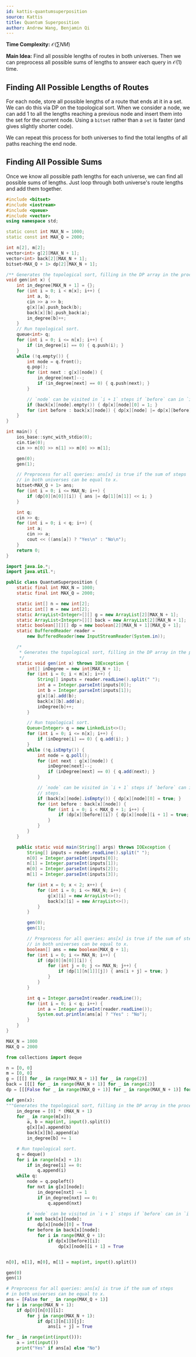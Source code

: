 ```yaml
---
id: kattis-quantumsuperposition
source: Kattis
title: Quantum Superposition
author: Andrew Wang, Benjamin Qi
---
```


**Time Complexity:** $\mathcal{O}(\sum NM)$

**Main Idea:** Find all possible lengths of routes in both universes. Then we
can preprocess all possible sums of lengths to answer each query in
$\mathcal{O}(1)$ time.

## Finding All Possible Lengths of Routes

For each node, store all possible lengths of a route that ends at it in a set.
We can do this via DP on the topological sort. When we consider a node, we can
add 1 to all the lengths reaching a previous node and insert them into the set
for the current node. Using a `bitset` rather than a `set` is faster (and gives
slightly shorter code).

We can repeat this process for both universes to find the total lengths of all
paths reaching the end node.

## Finding All Possible Sums

Once we know all possible path lengths for each universe, we can find all
possible sums of lengths. Just loop through both universe's route lengths and
add them together.

<LanguageSection>
<CPPSection>

```cpp
#include <bitset>
#include <iostream>
#include <queue>
#include <vector>
using namespace std;

static const int MAX_N = 1000;
static const int MAX_Q = 2000;

int n[2], m[2];
vector<int> g[2][MAX_N + 1];
vector<int> back[2][MAX_N + 1];
bitset<MAX_Q + 1> dp[2][MAX_N + 1];

/** Generates the topological sort, filling in the DP array in the process. */
void gen(int x) {
	int in_degree[MAX_N + 1] = {};
	for (int i = 0; i < m[x]; i++) {
		int a, b;
		cin >> a >> b;
		g[x][a].push_back(b);
		back[x][b].push_back(a);
		in_degree[b]++;
	}
	// Run topological sort.
	queue<int> q;
	for (int i = 0; i <= n[x]; i++) {
		if (in_degree[i] == 0) { q.push(i); }
	}
	while (!q.empty()) {
		int node = q.front();
		q.pop();
		for (int next : g[x][node]) {
			in_degree[next]--;
			if (in_degree[next] == 0) { q.push(next); }
		}

		// `node` can be visited in `i + 1` steps if `before` can in `i` steps.
		if (back[x][node].empty()) { dp[x][node][0] = 1; }
		for (int before : back[x][node]) { dp[x][node] |= dp[x][before] << 1; }
	}
}

int main() {
	ios_base::sync_with_stdio(0);
	cin.tie(0);
	cin >> n[0] >> n[1] >> m[0] >> m[1];

	gen(0);
	gen(1);

	// Preprocess for all queries: ans[x] is true if the sum of steps
	// in both universes can be equal to x.
	bitset<MAX_Q + 1> ans;
	for (int i = 0; i <= MAX_N; i++) {
		if (dp[0][n[0]][i]) { ans |= dp[1][n[1]] << i; }
	}

	int q;
	cin >> q;
	for (int i = 0; i < q; i++) {
		int a;
		cin >> a;
		cout << ((ans[a]) ? "Yes\n" : "No\n");
	}
	return 0;
}
```

</CPPSection>
<JavaSection>

```java
import java.io.*;
import java.util.*;

public class QuantumSuperposition {
	static final int MAX_N = 1000;
	static final int MAX_Q = 2000;

	static int[] n = new int[2];
	static int[] m = new int[2];
	static ArrayList<Integer>[][] g = new ArrayList[2][MAX_N + 1];
	static ArrayList<Integer>[][] back = new ArrayList[2][MAX_N + 1];
	static boolean[][][] dp = new boolean[2][MAX_N + 1][MAX_Q + 1];
	static BufferedReader reader =
	    new BufferedReader(new InputStreamReader(System.in));

	/*
	 * Generates the topological sort, filling in the DP array in the process.
	 */
	static void gen(int x) throws IOException {
		int[] inDegree = new int[MAX_N + 1];
		for (int i = 0; i < m[x]; i++) {
			String[] inputs = reader.readLine().split(" ");
			int a = Integer.parseInt(inputs[0]);
			int b = Integer.parseInt(inputs[1]);
			g[x][a].add(b);
			back[x][b].add(a);
			inDegree[b]++;
		}

		// Run topological sort.
		Queue<Integer> q = new LinkedList<>();
		for (int i = 0; i <= n[x]; i++) {
			if (inDegree[i] == 0) { q.add(i); }
		}
		while (!q.isEmpty()) {
			int node = q.poll();
			for (int next : g[x][node]) {
				inDegree[next]--;
				if (inDegree[next] == 0) { q.add(next); }
			}

			// `node` can be visited in `i + 1` steps if `before` can in `i`
			// steps.
			if (back[x][node].isEmpty()) { dp[x][node][0] = true; }
			for (int before : back[x][node]) {
				for (int i = 0; i < MAX_Q + 1; i++) {
					if (dp[x][before][i]) { dp[x][node][i + 1] = true; }
				}
			}
		}
	}

	public static void main(String[] args) throws IOException {
		String[] inputs = reader.readLine().split(" ");
		n[0] = Integer.parseInt(inputs[0]);
		n[1] = Integer.parseInt(inputs[1]);
		m[0] = Integer.parseInt(inputs[2]);
		m[1] = Integer.parseInt(inputs[3]);

		for (int x = 0; x < 2; x++) {
			for (int i = 0; i <= MAX_N; i++) {
				g[x][i] = new ArrayList<>();
				back[x][i] = new ArrayList<>();
			}
		}

		gen(0);
		gen(1);

		// Preprocess for all queries: ans[x] is true if the sum of steps
		// in both universes can be equal to x.
		boolean[] ans = new boolean[MAX_Q + 1];
		for (int i = 0; i <= MAX_N; i++) {
			if (dp[0][n[0]][i]) {
				for (int j = 0; j <= MAX_N; j++) {
					if (dp[1][n[1]][j]) { ans[i + j] = true; }
				}
			}
		}

		int q = Integer.parseInt(reader.readLine());
		for (int i = 0; i < q; i++) {
			int a = Integer.parseInt(reader.readLine());
			System.out.println(ans[a] ? "Yes" : "No");
		}
	}
}
```

</JavaSection>
<PySection>

```py
MAX_N = 1000
MAX_Q = 2000

from collections import deque

n = [0, 0]
m = [0, 0]
g = [[[] for _ in range(MAX_N + 1)] for _ in range(2)]
back = [[[] for _ in range(MAX_N + 1)] for _ in range(2)]
dp = [[[False for _ in range(MAX_Q + 1)] for _ in range(MAX_N + 1)] for _ in range(2)]

def gen(x):
"""Generates the topological sort, filling in the DP array in the process."""
	in_degree = [0] * (MAX_N + 1)
	for _ in range(m[x]):
		a, b = map(int, input().split())
		g[x][a].append(b)
		back[x][b].append(a)
		in_degree[b] += 1

	# Run topological sort.
	q = deque()
	for i in range(n[x] + 1):
		if in_degree[i] == 0:
			q.append(i)
	while q:
		node = q.popleft()
		for nxt in g[x][node]:
			in_degree[nxt] -= 1
			if in_degree[nxt] == 0:
				q.append(nxt)

		# `node` can be visited in `i + 1` steps if `before` can in `i` steps.
		if not back[x][node]:
			dp[x][node][0] = True
		for before in back[x][node]:
			for i in range(MAX_Q + 1):
				if dp[x][before][i]:
					dp[x][node][i + 1] = True


n[0], n[1], m[0], m[1] = map(int, input().split())

gen(0)
gen(1)

# Preprocess for all queries: ans[x] is true if the sum of steps
# in both universes can be equal to x.
ans = [False for _ in range(MAX_Q + 1)]
for i in range(MAX_N + 1):
	if dp[0][n[0]][i]:
		for j in range(MAX_N + 1):
			if dp[1][n[1]][j]:
				ans[i + j] = True

for _ in range(int(input())):
	a = int(input())
	print("Yes" if ans[a] else "No")
```

</PySection>
</LanguageSection>
